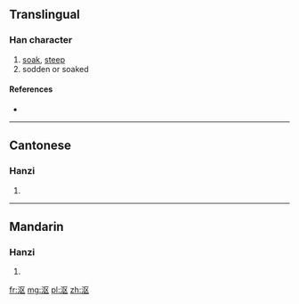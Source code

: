 {{also|漚}}
==Translingual==

===Han character===
{{Han char|rn=85|rad=水|as=04|sn=7|four=|canj=ESK}}

# [[soak]], [[steep]]
# sodden or soaked

====References====
* {{Han ref|kx=0612.121|hdz=31561.020|uh=6CA4|ud=27812}}

----

==Cantonese==

===Hanzi===
{{yue-hanzi|jyut=|y=au1, au3|tra=漚}}

# {{defn|lang=yue|sort=水04}}

----

==Mandarin==

===Hanzi===
{{cmn-hanzi|tra=漚|pin=[[òu]] ([[ou4]])|wg=ou<sup>4</sup>}}

# {{defn|lang=cmn|sort=水04}}

[[fr:沤]]
[[mg:沤]]
[[pl:沤]]
[[zh:沤]]